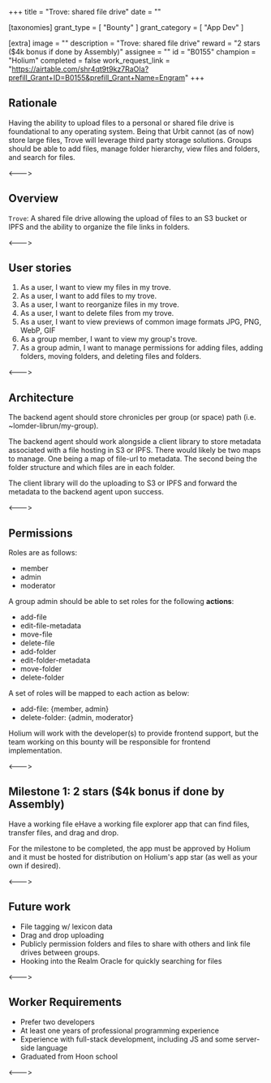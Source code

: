 +++
title = "Trove: shared file drive"
date = ""

[taxonomies]
grant_type = [ "Bounty" ]
grant_category = [ "App Dev" ]

[extra]
image = ""
description = "Trove: shared file drive"
reward = "2 stars ($4k bonus if done by Assembly)"
assignee = ""
id = "B0155"
champion = "Holium"
completed = false
work_request_link = "https://airtable.com/shr4qt9t9kz7RaOIa?prefill_Grant+ID=B0155&prefill_Grant+Name=Engram"
+++

## Rationale

Having the ability to upload files to a personal or shared file drive is foundational to any operating system. Being that Urbit cannot (as of now) store large files, Trove will leverage third party storage solutions. Groups should be able to add files, manage folder hierarchy, view files and folders, and search for files.

<--->

## Overview

`Trove`: A shared file drive allowing the upload of files to an S3 bucket or IPFS and the ability to organize the file links in folders.

<--->

## User stories

1. As a user, I want to view my files in my trove.
2. As a user, I want to add files to my trove.
3. As a user, I want to reorganize files in my trove.
4. As a user, I want to delete files from my trove.
5. As a user, I want to view previews of common image formats JPG, PNG, WebP, GIF
6. As a group member, I want to view my group's trove.
7. As a group admin, I want to manage permissions for adding files, adding folders, moving folders, and deleting files and folders.

<--->

## Architecture

The backend agent should store chronicles per group (or space) path (i.e. ~lomder-librun/my-group).

The backend agent should work alongside a client library to store metadata associated with a file hosting in S3 or IPFS. There would likely be two maps to manage. One being a map of file-url to metadata. The second being the folder structure and which files are in each folder.

The client library will do the uploading to S3 or IPFS and forward the metadata to the backend agent upon success.

<--->

## Permissions

Roles are as follows:

- member
- admin
- moderator

A group admin should be able to set roles for the following **actions**:

- add-file
- edit-file-metadata
- move-file
- delete-file
- add-folder
- edit-folder-metadata
- move-folder
- delete-folder

A set of roles will be mapped to each action as below:

- add-file: {member, admin}
- delete-folder: {admin, moderator}

Holium will work with the developer(s) to provide frontend support, but the team working on this bounty will be responsible for frontend implementation.

<--->

## Milestone 1: 2 stars ($4k bonus if done by Assembly)

Have a working file eHave a working file explorer app that can find files, transfer files, and drag and drop.

For the milestone to be completed, the app must be approved by Holium and it must be hosted for distribution on Holium's app star (as well as your own if desired).

<--->

## Future work

- File tagging w/ lexicon data
- Drag and drop uploading
- Publicly permission folders and files to share with others and link file drives between groups.
- Hooking into the Realm Oracle for quickly searching for files

<--->

## Worker Requirements

- Prefer two developers
- At least one years of professional programming experience
- Experience with full-stack development, including JS and some server-side language
- Graduated from Hoon school

<--->
